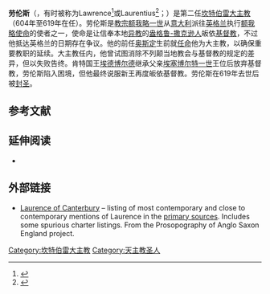 {{Infobox Christian leader
| name         = 劳伦斯
| title        = [[坎特伯雷大主教列表|坎特伯雷大主教]]
| image        = Staugustinescanterburygravelaurence.jpg
| imagesize= 250px
| alt          = Stone set on the ground inscribed with "Laurence, second Archbishop of Canterbury 605–619, d. 619"
| caption      = 劳伦斯在圣奥斯定修道院的墓碑位置标记
| diocese      = [[聖公會坎特伯雷教區|坎特伯雷教区]]
| appointed    = 约604年
| ended        = 619年2月2日
| predecessor  = [[坎特伯雷的奥古斯丁|奥斯定]]
| successor    = [[默利图斯|梅里图斯]]
| consecration = 约604年
| death_date   = 619年2月2日
| buried       = 圣奥斯定修道院
<!----------Sainthood---------->
| feast_day      = 2月3日
| canonized_date = [[会众制|会众制]]前
| venerated      = [[正教会|正教会]]<br>[[罗马天主教会|罗马天主教会]]<br>[[普世圣公宗|普世圣公宗]]
| shrine         = 圣奥古斯丁修道院
}}

'''劳伦斯'''（{{lang-en|Laurence}}，有时被称为Lawrence<ref name="Blair">{{cite book |author=Blair, Peter Hunter|title=The World of Bede |publisher=Cambridge University Press |location=Cambridge, UK |year=1990 |edition=Reprint |origyear=1970 |isbn=0-521-39819-3}}</ref>{{rp|85}}或Laurentius<ref>{{cite encyclopedia |author=Lapidge, Michael |title=Laurentius|encyclopedia=The Blackwell Encyclopaedia of Anglo-Saxon England |page=279 |editors=Lapidge, Michael; Blair, John; Keynes, Simon; Scragg, Donald |year=2001 |publisher=Blackwell Publishing |location=Malden, MA |isbn=978-0-631-22492-1}}</ref>；{{bd|？||619年|2月2日}}）是第二任[[坎特伯雷大主教列表|坎特伯雷大主教]]（604年至619年在任）。劳伦斯是[[教宗额我略一世|教宗额我略一世]]从[[意大利|意大利]]派往[[英格兰|英格兰]]执行[[额我略使命|额我略使命]]的使者之一，使命是让信奉本地[[盎格鲁-撒克逊异教|异教]]的[[盎格鲁-撒克逊人|盎格鲁-撒克逊人]]皈依[[基督教|基督教]]，不过他抵达英格兰的日期存在争议。他的前任[[坎特伯雷的奥古斯丁|奥斯定]]生前就[[献祭仪式|任命]]他为大主教，以确保重要教职的延续。大主教任内，他曾试图消除不列颠当地教会与基督教的规定的差异，但以失败告终。肯特国王[[埃德博尔德_(肯特)|埃德博尔德]]继承父亲[[埃塞博尔特一世_(肯特)|埃塞博尔特一世]]王位后放弃基督教，劳伦斯陷入困境，但他最终说服新王再度皈依基督教。劳伦斯在619年去世后被[[封圣|封圣]]。

==参考文献==
{{Reflist|colwidth=40em}}
==延伸阅读==
{{refbegin}}
* {{cite encyclopedia |author= Sharpe, R. |title=The Setting to St Augustine's Translation, 1091 |encyclopedia=Canterbury and the Norman Conquest: Churches, Saints, and Scholars, 1066-1109 |editor= Eales, R. and Sharpe, R. |year=1995 |publisher=Hambledon Press |location=London |isbn= 185285068X |pages= 1–13}}
{{refend}} 
==外部链接==
* [http://www.pase.ac.uk/pdb?dosp=VIEW_RECORDS&st=PERSON_NAME&value=9216&level=1&lbl=Laurence Laurence of Canterbury]{{Wayback|url=http://www.pase.ac.uk/pdb?dosp=VIEW_RECORDS&st=PERSON_NAME&value=9216&level=1&lbl=Laurence |date=20120301193024 }} – listing of most contemporary and close to contemporary mentions of Laurence in the [[primary_source|primary source]]s. Includes some spurious charter listings. From the Prosopography of Anglo Saxon England project.

{{s-start}}
{{s-rel|ca}}
{{s-bef | before=[[坎特伯雷的奥古斯丁|奥斯定]] }}
{{s-ttl| title=[[坎特伯雷大主教列表|坎特伯雷大主教]]| years=604–619}}
{{s-aft|after=[[默利图斯|梅里图斯]] }}
{{s-end}}

[[Category:坎特伯雷大主教|Category:坎特伯雷大主教]]
[[Category:天主教圣人|Category:天主教圣人]]
